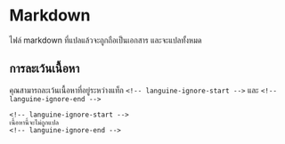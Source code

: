 # Markdown

ไฟล์ markdown ที่แปลแล้วจะถูกถือเป็นเอกสาร และจะแปลทั้งหมด

## การละเว้นเนื้อหา

คุณสามารถละเว้นเนื้อหาที่อยู่ระหว่างแท็ก `<!-- languine-ignore-start -->` และ `<!-- languine-ignore-end -->`

```mdx
<!-- languine-ignore-start -->
เนื้อหานี้จะไม่ถูกแปล
<!-- languine-ignore-end -->
``` 